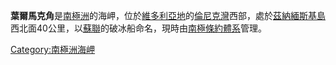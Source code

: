 {{unreferenced|time=2013-10-27T07:48:27+00:00}}
{{Coord|70|6|S|160|41|E||display=title}}

'''葉爾馬克角'''是[[南極洲|南極洲]]的海岬，位於[[維多利亞地|維多利亞地]]的[[倫尼克灣|倫尼克灣]]西部，處於[[茲納緬斯基島|茲納緬斯基島]]西北面40公里，以[[蘇聯|蘇聯]]的破冰船命名，現時由[[南極條約體系|南極條約體系]]管理。

{{Antarctica-geo-stub}}
[[Category:南極洲海岬|Category:南極洲海岬]]